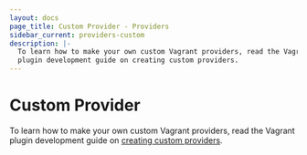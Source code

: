 ```yaml
---
layout: docs
page_title: Custom Provider - Providers
sidebar_current: providers-custom
description: |-
  To learn how to make your own custom Vagrant providers, read the Vagrant
  plugin development guide on creating custom providers.
---
```


# Custom Provider

To learn how to make your own custom Vagrant providers, read the Vagrant plugin
development guide on [creating custom providers](/docs/plugins/providers.html).
